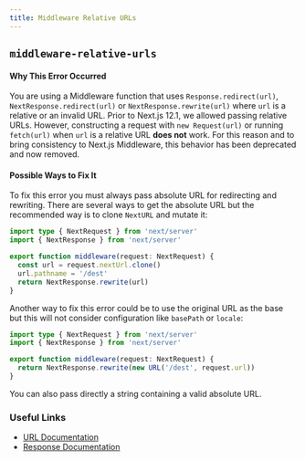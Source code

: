 ```yaml
---
title: Middleware Relative URLs
---
```


## `middleware-relative-urls`

#### Why This Error Occurred

You are using a Middleware function that uses `Response.redirect(url)`, `NextResponse.redirect(url)` or `NextResponse.rewrite(url)` where `url` is a relative or an invalid URL. Prior to Next.js 12.1, we allowed passing relative URLs. However, constructing a request with `new Request(url)` or running `fetch(url)` when `url` is a relative URL **does not** work. For this reason and to bring consistency to Next.js Middleware, this behavior has been deprecated and now removed.

#### Possible Ways to Fix It

To fix this error you must always pass absolute URL for redirecting and rewriting. There are several ways to get the absolute URL but the recommended way is to clone `NextURL` and mutate it:

```ts filename="middleware.ts"
import type { NextRequest } from 'next/server'
import { NextResponse } from 'next/server'

export function middleware(request: NextRequest) {
  const url = request.nextUrl.clone()
  url.pathname = '/dest'
  return NextResponse.rewrite(url)
}
```

Another way to fix this error could be to use the original URL as the base but this will not consider configuration like `basePath` or `locale`:

```ts filename="middleware.ts"
import type { NextRequest } from 'next/server'
import { NextResponse } from 'next/server'

export function middleware(request: NextRequest) {
  return NextResponse.rewrite(new URL('/dest', request.url))
}
```

You can also pass directly a string containing a valid absolute URL.

### Useful Links

- [URL Documentation](https://developer.mozilla.org/en-US/docs/Web/API/URL)
- [Response Documentation](https://developer.mozilla.org/en-US/docs/Web/API/Response)
